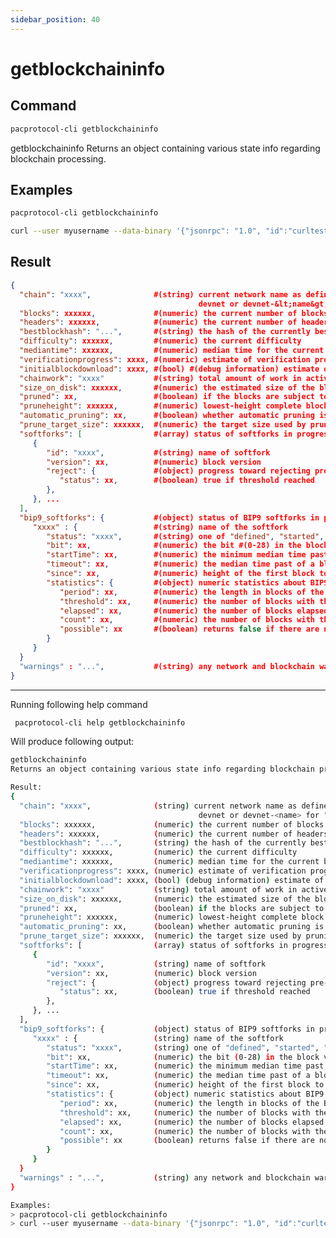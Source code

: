 ```yaml
---
sidebar_position: 40
---
```


# getblockchaininfo
## Command

```bash
pacprotocol-cli getblockchaininfo
```

getblockchaininfo
Returns an object containing various state info regarding blockchain processing.



## Examples
```bash
pacprotocol-cli getblockchaininfo 
```

```bash
curl --user myusername --data-binary '{"jsonrpc": "1.0", "id":"curltest", "method": "getblockchaininfo", "params": [] }' -H 'content-type: text/plain;' http://127.0.0.1:1111/
```


## Result
```json
{
  "chain": "xxxx",              #(string) current network name as defined in BIP70 #(main, test, regtest) and
                                          devnet or devnet-&lt;name&gt; for "-devnet" and "-devnet=&lt;name&gt;" respectively
  "blocks": xxxxxx,             #(numeric) the current number of blocks processed in the server
  "headers": xxxxxx,            #(numeric) the current number of headers we have validated
  "bestblockhash": "...",       #(string) the hash of the currently best block
  "difficulty": xxxxxx,         #(numeric) the current difficulty
  "mediantime": xxxxxx,         #(numeric) median time for the current best block
  "verificationprogress": xxxx, #(numeric) estimate of verification progress [0..1]
  "initialblockdownload": xxxx, #(bool) #(debug information) estimate of whether this node is in Initial Block Download mode.
  "chainwork": "xxxx"           #(string) total amount of work in active chain, in hexadecimal
  "size_on_disk": xxxxxx,       #(numeric) the estimated size of the block and undo files on disk
  "pruned": xx,                 #(boolean) if the blocks are subject to pruning
  "pruneheight": xxxxxx,        #(numeric) lowest-height complete block stored #(only present if pruning is enabled)
  "automatic_pruning": xx,      #(boolean) whether automatic pruning is enabled #(only present if pruning is enabled)
  "prune_target_size": xxxxxx,  #(numeric) the target size used by pruning #(only present if automatic pruning is enabled)
  "softforks": [                #(array) status of softforks in progress
     {
        "id": "xxxx",           #(string) name of softfork
        "version": xx,          #(numeric) block version
        "reject": {             #(object) progress toward rejecting pre-softfork blocks
           "status": xx,        #(boolean) true if threshold reached
        },
     }, ...
  ],
  "bip9_softforks": {           #(object) status of BIP9 softforks in progress
     "xxxx" : {                 #(string) name of the softfork
        "status": "xxxx",       #(string) one of "defined", "started", "locked_in", "active", "failed"
        "bit": xx,              #(numeric) the bit #(0-28) in the block version field used to signal this softfork #(only for "started" status)
        "startTime": xx,        #(numeric) the minimum median time past of a block at which the bit gains its meaning
        "timeout": xx,          #(numeric) the median time past of a block at which the deployment is considered failed if not yet locked in
        "since": xx,            #(numeric) height of the first block to which the status applies
        "statistics": {         #(object) numeric statistics about BIP9 signalling for a softfork #(only for "started" status)
           "period": xx,        #(numeric) the length in blocks of the BIP9 signalling period 
           "threshold": xx,     #(numeric) the number of blocks with the version bit set required to activate the feature 
           "elapsed": xx,       #(numeric) the number of blocks elapsed since the beginning of the current period 
           "count": xx,         #(numeric) the number of blocks with the version bit set in the current period 
           "possible": xx       #(boolean) returns false if there are not enough blocks left in this period to pass activation threshold 
        }
     }
  }
  "warnings" : "...",           #(string) any network and blockchain warnings.
}
```


___

Running following help command
```bash
 pacprotocol-cli help getblockchaininfo
```
Will produce following output:


```bash
getblockchaininfo
Returns an object containing various state info regarding blockchain processing.

Result:
{
  "chain": "xxxx",              (string) current network name as defined in BIP70 (main, test, regtest) and
                                          devnet or devnet-<name> for "-devnet" and "-devnet=<name>" respectively
  "blocks": xxxxxx,             (numeric) the current number of blocks processed in the server
  "headers": xxxxxx,            (numeric) the current number of headers we have validated
  "bestblockhash": "...",       (string) the hash of the currently best block
  "difficulty": xxxxxx,         (numeric) the current difficulty
  "mediantime": xxxxxx,         (numeric) median time for the current best block
  "verificationprogress": xxxx, (numeric) estimate of verification progress [0..1]
  "initialblockdownload": xxxx, (bool) (debug information) estimate of whether this node is in Initial Block Download mode.
  "chainwork": "xxxx"           (string) total amount of work in active chain, in hexadecimal
  "size_on_disk": xxxxxx,       (numeric) the estimated size of the block and undo files on disk
  "pruned": xx,                 (boolean) if the blocks are subject to pruning
  "pruneheight": xxxxxx,        (numeric) lowest-height complete block stored (only present if pruning is enabled)
  "automatic_pruning": xx,      (boolean) whether automatic pruning is enabled (only present if pruning is enabled)
  "prune_target_size": xxxxxx,  (numeric) the target size used by pruning (only present if automatic pruning is enabled)
  "softforks": [                (array) status of softforks in progress
     {
        "id": "xxxx",           (string) name of softfork
        "version": xx,          (numeric) block version
        "reject": {             (object) progress toward rejecting pre-softfork blocks
           "status": xx,        (boolean) true if threshold reached
        },
     }, ...
  ],
  "bip9_softforks": {           (object) status of BIP9 softforks in progress
     "xxxx" : {                 (string) name of the softfork
        "status": "xxxx",       (string) one of "defined", "started", "locked_in", "active", "failed"
        "bit": xx,              (numeric) the bit (0-28) in the block version field used to signal this softfork (only for "started" status)
        "startTime": xx,        (numeric) the minimum median time past of a block at which the bit gains its meaning
        "timeout": xx,          (numeric) the median time past of a block at which the deployment is considered failed if not yet locked in
        "since": xx,            (numeric) height of the first block to which the status applies
        "statistics": {         (object) numeric statistics about BIP9 signalling for a softfork (only for "started" status)
           "period": xx,        (numeric) the length in blocks of the BIP9 signalling period 
           "threshold": xx,     (numeric) the number of blocks with the version bit set required to activate the feature 
           "elapsed": xx,       (numeric) the number of blocks elapsed since the beginning of the current period 
           "count": xx,         (numeric) the number of blocks with the version bit set in the current period 
           "possible": xx       (boolean) returns false if there are not enough blocks left in this period to pass activation threshold 
        }
     }
  }
  "warnings" : "...",           (string) any network and blockchain warnings.
}

Examples:
> pacprotocol-cli getblockchaininfo 
> curl --user myusername --data-binary '{"jsonrpc": "1.0", "id":"curltest", "method": "getblockchaininfo", "params": [] }' -H 'content-type: text/plain;' http://127.0.0.1:1111/

```

